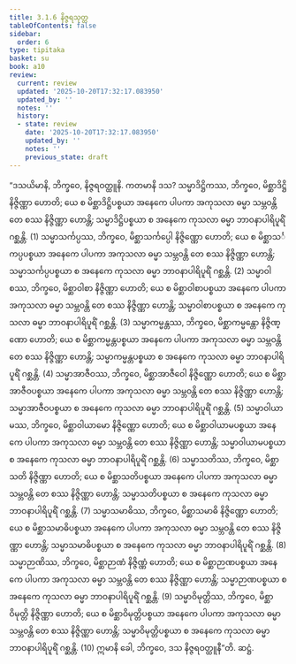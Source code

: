 ```yaml
---
title: 3.1.6 နိဇ္ဇရသုတ္တ
tableOfContents: false
sidebar:
  order: 6
type: tipitaka
basket: su
book: a10
review:
  current: review
  updated: '2025-10-20T17:32:17.083950'
  updated_by: ''
  notes: ''
  history:
  - state: review
    date: '2025-10-20T17:32:17.083950'
    updated_by: ''
    notes: ''
    previous_state: draft
---
```



<DynamicBreadcrumb />


<ReviewStatus review={frontmatter.review} showDetails={true} />

<HypothesisAnnotation frontmatter={frontmatter} />

<Division number="106" book="a10" e="ch" v="17" p="430">

<Paragraph number="941" book="a10">
“ဒသယိမာနိ, ဘိက္ခဝေ, နိဇ္ဇရဝတ္ထူနိ. ကတမာနိ ဒသ? သမ္မာဒိဋ္ဌိကဿ, ဘိက္ခဝေ, မိစ္ဆာဒိဋ္ဌိ နိဇ္ဇိဏ္ဏာ ဟောတိ; ယေ စ မိစ္ဆာဒိဋ္ဌိပစ္စယာ အနေကေ ပါပကာ အကုသလာ ဓမ္မာ သမ္ဘဝန္တိ တေ စဿ နိဇ္ဇိဏ္ဏာ ဟောန္တိ; သမ္မာဒိဋ္ဌိပစ္စယာ စ အနေကေ ကုသလာ ဓမ္မာ ဘာဝနာပါရိပူရိံ ဂစ္ဆန္တိ. (1)
</Paragraph>

<Paragraph number="942" book="a10">
သမ္မာသင်္ကပ္ပဿ, ဘိက္ခဝေ, မိစ္ဆာသင်္ကပ္ပေါ နိဇ္ဇိဏ္ဏော ဟောတိ; ယေ စ မိစ္ဆာသင်္ကပ္ပပစ္စယာ အနေကေ ပါပကာ အကုသလာ ဓမ္မာ သမ္ဘဝန္တိ တေ စဿ နိဇ္ဇိဏ္ဏာ ဟောန္တိ; သမ္မာသင်္ကပ္ပပစ္စယာ စ အနေကေ ကုသလာ ဓမ္မာ ဘာဝနာပါရိပူရိံ ဂစ္ဆန္တိ. (2)
</Paragraph>

<Paragraph number="943" book="a10">
သမ္မာဝါစဿ, ဘိက္ခဝေ, မိစ္ဆာဝါစာ နိဇ္ဇိဏ္ဏာ ဟောတိ; ယေ စ မိစ္ဆာဝါစာပစ္စယာ အနေကေ ပါပကာ အကုသလာ ဓမ္မာ သမ္ဘဝန္တိ တေ စဿ နိဇ္ဇိဏ္ဏာ ဟောန္တိ; သမ္မာဝါစာပစ္စယာ စ အနေကေ ကုသလာ ဓမ္မာ ဘာဝနာပါရိပူရိံ ဂစ္ဆန္တိ. (3)
</Paragraph>

<Paragraph number="944" book="a10">
သမ္မာကမ္မန္တဿ, ဘိက္ခဝေ, မိစ္ဆာကမ္မန္တော နိဇ္ဇိဏ္ဏော ဟောတိ; ယေ စ မိစ္ဆာကမ္မန္တပစ္စယာ အနေကေ ပါပကာ အကုသလာ ဓမ္မာ သမ္ဘဝန္တိ တေ စဿ နိဇ္ဇိဏ္ဏာ ဟောန္တိ; သမ္မာကမ္မန္တပစ္စယာ စ အနေကေ ကုသလာ ဓမ္မာ ဘာဝနာပါရိပူရိံ ဂစ္ဆန္တိ. (4)
</Paragraph>

<Paragraph number="945" book="a10">
သမ္မာအာဇီဝဿ, ဘိက္ခဝေ, မိစ္ဆာအာဇီဝေါ နိဇ္ဇိဏ္ဏော ဟောတိ; ယေ စ မိစ္ဆာအာဇီဝပစ္စယာ အနေကေ ပါပကာ အကုသလာ ဓမ္မာ သမ္ဘဝန္တိ တေ စဿ နိဇ္ဇိဏ္ဏာ ဟောန္တိ; သမ္မာအာဇီဝပစ္စယာ စ အနေကေ ကုသလာ ဓမ္မာ ဘာဝနာပါရိပူရိံ ဂစ္ဆန္တိ. (5)
</Paragraph>

<Paragraph number="946" book="a10">
သမ္မာဝါယာမဿ, ဘိက္ခဝေ, မိစ္ဆာဝါယာမော နိဇ္ဇိဏ္ဏော ဟောတိ; ယေ စ မိစ္ဆာဝါယာမပစ္စယာ အနေကေ ပါပကာ အကုသလာ ဓမ္မာ သမ္ဘဝန္တိ တေ စဿ နိဇ္ဇိဏ္ဏာ ဟောန္တိ; သမ္မာဝါယာမပစ္စယာ စ အနေကေ ကုသလာ ဓမ္မာ ဘာဝနာပါရိပူရိံ ဂစ္ဆန္တိ. (6)
</Paragraph>

<Paragraph number="947" book="a10">
သမ္မာသတိဿ, ဘိက္ခဝေ, မိစ္ဆာသတိ နိဇ္ဇိဏ္ဏာ ဟောတိ; ယေ စ မိစ္ဆာသတိပစ္စယာ အနေကေ ပါပကာ အကုသလာ ဓမ္မာ သမ္ဘဝန္တိ တေ စဿ နိဇ္ဇိဏ္ဏာ ဟောန္တိ; သမ္မာသတိပစ္စယာ စ အနေကေ ကုသလာ ဓမ္မာ ဘာဝနာပါရိပူရိံ ဂစ္ဆန္တိ. (7)
</Paragraph>

<Paragraph number="948" book="a10">
သမ္မာသမာဓိဿ, ဘိက္ခဝေ, မိစ္ဆာသမာဓိ နိဇ္ဇိဏ္ဏော ဟောတိ; ယေ စ မိစ္ဆာသမာဓိပစ္စယာ အနေကေ ပါပကာ အကုသလာ ဓမ္မာ သမ္ဘဝန္တိ တေ စဿ နိဇ္ဇိဏ္ဏာ ဟောန္တိ; သမ္မာသမာဓိပစ္စယာ စ အနေကေ ကုသလာ ဓမ္မာ ဘာဝနာပါရိပူရိံ ဂစ္ဆန္တိ. (8)
</Paragraph>

<Paragraph number="949" book="a10">
သမ္မာဉာဏိဿ, ဘိက္ခဝေ, မိစ္ဆာဉာဏံ နိဇ္ဇိဏ္ဏံ ဟောတိ; ယေ စ မိစ္ဆာဉာဏပစ္စယာ အနေကေ ပါပကာ အကုသလာ ဓမ္မာ သမ္ဘဝန္တိ တေ စဿ နိဇ္ဇိဏ္ဏာ ဟောန္တိ; သမ္မာဉာဏပစ္စယာ စ အနေကေ ကုသလာ ဓမ္မာ ဘာဝနာပါရိပူရိံ ဂစ္ဆန္တိ. (9)
</Paragraph>

<Paragraph number="950" book="a10">
သမ္မာဝိမုတ္တိဿ, ဘိက္ခဝေ, မိစ္ဆာဝိမုတ္တိ နိဇ္ဇိဏ္ဏာ ဟောတိ; ယေ စ မိစ္ဆာဝိမုတ္တိပစ္စယာ အနေကေ ပါပကာ အကုသလာ ဓမ္မာ သမ္ဘဝန္တိ တေ စဿ နိဇ္ဇိဏ္ဏာ ဟောန္တိ; သမ္မာဝိမုတ္တိပစ္စယာ စ အနေကေ ကုသလာ ဓမ္မာ ဘာဝနာပါရိပူရိံ ဂစ္ဆန္တိ. (10)
</Paragraph>

<Paragraph number="951" book="a10">
ဣမာနိ ခေါ, ဘိက္ခဝေ, ဒသ နိဇ္ဇရဝတ္ထူနီ”တိ.

</Paragraph>
</Division>

<Paragraph number="952" type="center" book="a10">
ဆဋ္ဌံ.
</Paragraph>